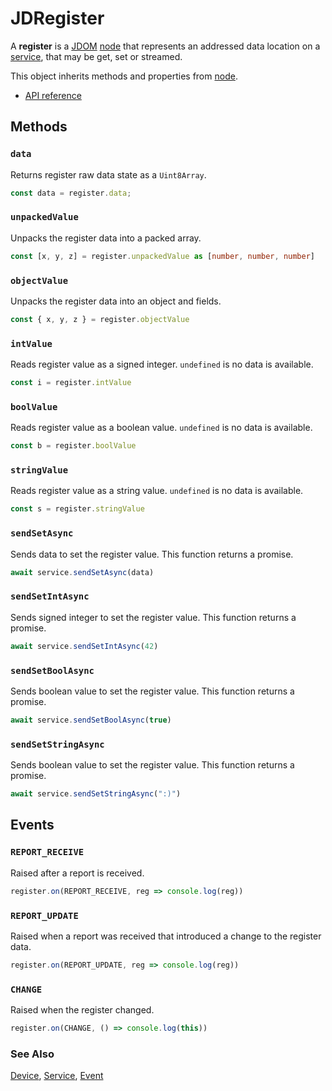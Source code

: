 # JDRegister

A **register** is a [JDOM](/clients/javascript/jdom/) [node](/clients/javascript/jdom/node/) that represents an addressed data location
on a [service](/clients/javascript/jdom/service/), that may be get, set or streamed. 

This object inherits methods and properties from [node](/clients/javascript/jdom/node/).

* [API reference](https://microsoft.github.io/jacdac-ts/classes/JDRegister.html)

## Methods

### ``data``

Returns register raw data state as a ``Uint8Array``.

```typescript
const data = register.data;
```

### ``unpackedValue``

Unpacks the register data into a packed array.

```typescript
const [x, y, z] = register.unpackedValue as [number, number, number]
```

### ```objectValue```

Unpacks the register data into an object and fields.

```typescript
const { x, y, z } = register.objectValue
```

### ``intValue``

Reads register value as a signed integer. ``undefined`` is no data is available.

```typescript
const i = register.intValue
```

### ``boolValue``

Reads register value as a boolean value. ``undefined`` is no data is available.

```typescript
const b = register.boolValue
```

### ``stringValue``

Reads register value as a string value. ``undefined`` is no data is available.

```typescript
const s = register.stringValue
```

### ``sendSetAsync``

Sends data to set the register value. This function returns a promise.

```typescript
await service.sendSetAsync(data)
```

### ``sendSetIntAsync``

Sends signed integer to set the register value. This function returns a promise.

```typescript
await service.sendSetIntAsync(42)
```


### ``sendSetBoolAsync``

Sends boolean value to set the register value. This function returns a promise.

```typescript
await service.sendSetBoolAsync(true)
```

### ``sendSetStringAsync``

Sends boolean value to set the register value. This function returns a promise.

```typescript
await service.sendSetStringAsync(":)")
```

## Events

### ``REPORT_RECEIVE``

Raised after a report is received.

```typescript
register.on(REPORT_RECEIVE, reg => console.log(reg))
```

### ``REPORT_UPDATE``

Raised when a report was received that introduced a change to the register data.

```typescript
register.on(REPORT_UPDATE, reg => console.log(reg))
```

### ``CHANGE``

Raised when the register changed.

```typescript
register.on(CHANGE, () => console.log(this))
```


### See Also

[Device](/clients/javascript/jdom/device/), [Service](/clients/javascript/jdom/service/), [Event](/clients/javascript/jdom/event/)